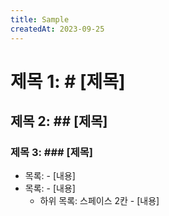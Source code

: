 ```yaml
---
title: Sample
createdAt: 2023-09-25
---
```


# 제목 1: # [제목]

## 제목 2: ## [제목]

### 제목 3: ### [제목]

- 목록: - [내용]
- 목록: - [내용]
  - 하위 목록: 스페이스 2칸 - [내용]
